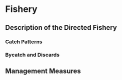 # Fishery 

<!---
Brief description of fishery history  
Description of management measures/unit(s)   
Management history (including key changes which may have influenced assessment procedures; selectivity of commercial fishing gear; or distribution of catch by gear, area, or season.  
Include a table of total catch, total ABC, total OFL, and total TAC, and associated management measures  
Description of the current directed fishery (including gear types, seasons, major fishing locations)  
Description of effort and CPUE  
Information on discards of this stock or stock complex (from directed fishery for this stock or stock complex)
--->

## Description of the Directed Fishery


### Catch Patterns


### Bycatch and Discards


## Management Measures 

